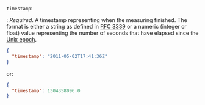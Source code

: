 `timestamp`:

: _Required_. A timestamp representing when the measuring finished. The
  format is either a string as defined in [RFC
  3339](https://tools.ietf.org/html/rfc3339) or a numeric (integer or float)
  value representing the number of seconds that have elapsed since the [Unix
  epoch](https://en.wikipedia.org/wiki/Unix_time).

  ```json
  {
    "timestamp": "2011-05-02T17:41:36Z"
  }
  ```

or: 

  ```json
  {
    "timestamp": 1304358096.0
  }
  ```